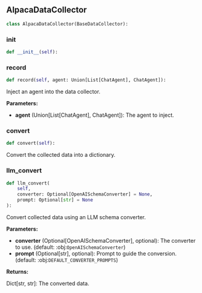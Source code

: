 <a id="camel.data_collectors.alpaca_collector"></a>

<a id="camel.data_collectors.alpaca_collector.AlpacaDataCollector"></a>

## AlpacaDataCollector

```python
class AlpacaDataCollector(BaseDataCollector):
```

<a id="camel.data_collectors.alpaca_collector.AlpacaDataCollector.__init__"></a>

### __init__

```python
def __init__(self):
```

<a id="camel.data_collectors.alpaca_collector.AlpacaDataCollector.record"></a>

### record

```python
def record(self, agent: Union[List[ChatAgent], ChatAgent]):
```

Inject an agent into the data collector.

**Parameters:**

- **agent** (Union[List[ChatAgent], ChatAgent]): The agent to inject.

<a id="camel.data_collectors.alpaca_collector.AlpacaDataCollector.convert"></a>

### convert

```python
def convert(self):
```

Convert the collected data into a dictionary.

<a id="camel.data_collectors.alpaca_collector.AlpacaDataCollector.llm_convert"></a>

### llm_convert

```python
def llm_convert(
    self,
    converter: Optional[OpenAISchemaConverter] = None,
    prompt: Optional[str] = None
):
```

Convert collected data using an LLM schema converter.

**Parameters:**

- **converter** (Optional[OpenAISchemaConverter], optional): The converter to use. (default: :obj:`OpenAISchemaConverter`)
- **prompt** (Optional[str], optional): Prompt to guide the conversion. (default: :obj:`DEFAULT_CONVERTER_PROMPTS`)

**Returns:**

  Dict[str, str]: The converted data.
